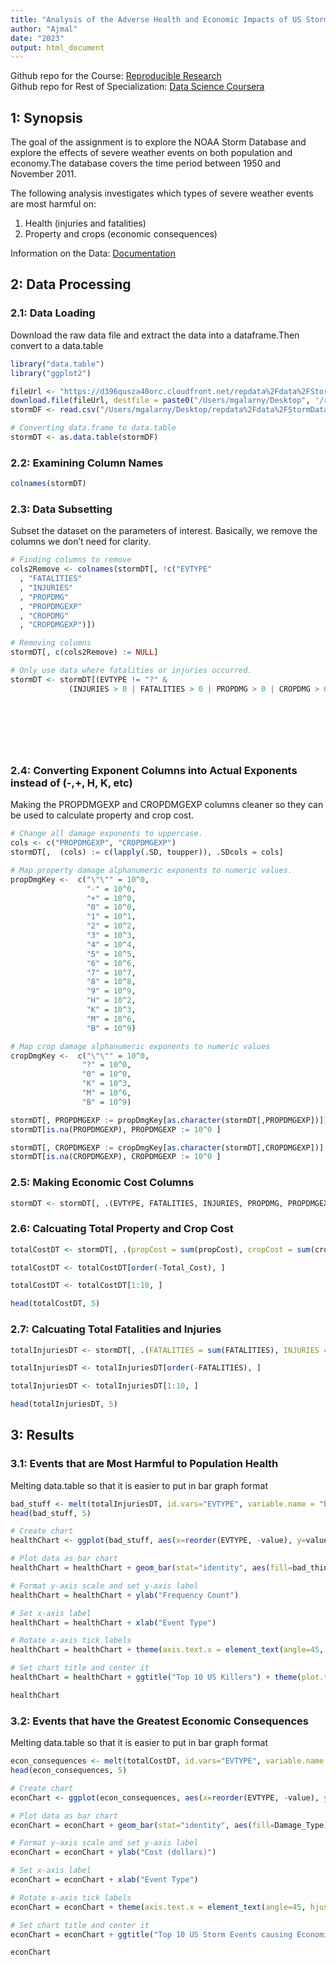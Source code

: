 ```yaml
---
title: "Analysis of the Adverse Health and Economic Impacts of US Storms"
author: "Ajmal"
date: "2023"
output: html_document
---
```


Github repo for the Course: [Reproducible Research](https://github.com/aj00786/Reproducible-Research-Course-Project-1)
</br>
Github repo for Rest of Specialization: [Data Science Coursera](https://github.com/aj007786/datasciencecoursera)

## 1: Synopsis
The goal of the assignment is to explore the NOAA Storm Database and explore the effects of severe weather events on both population and economy.The database covers the time period between 1950 and November 2011.

The following analysis investigates which types of severe weather events are most harmful on:

1. Health (injuries and fatalities) 
2. Property and crops (economic consequences)

Information on the Data: [Documentation](https://d396qusza40orc.cloudfront.net/repdata%2Fpeer2_doc%2Fpd01016005curr.pdf)

## 2: Data Processing

### 2.1: Data Loading

Download the raw data file and extract the data into a dataframe.Then convert to a data.table
```r
library("data.table")
library("ggplot2")

fileUrl <- "https://d396qusza40orc.cloudfront.net/repdata%2Fdata%2FStormData.csv.bz2"
download.file(fileUrl, destfile = paste0("/Users/mgalarny/Desktop", '/repdata%2Fdata%2FStormData.csv.bz2'))
stormDF <- read.csv("/Users/mgalarny/Desktop/repdata%2Fdata%2FStormData.csv.bz2")

# Converting data.frame to data.table
stormDT <- as.data.table(stormDF)
```

### 2.2: Examining Column Names

```r
colnames(stormDT)
```

### 2.3: Data Subsetting

Subset the dataset on the parameters of interest. Basically, we remove the columns we don't need for clarity. 
```r

# Finding columns to remove
cols2Remove <- colnames(stormDT[, !c("EVTYPE"
  , "FATALITIES"
  , "INJURIES"
  , "PROPDMG"
  , "PROPDMGEXP"
  , "CROPDMG"
  , "CROPDMGEXP")])

# Removing columns
stormDT[, c(cols2Remove) := NULL]

# Only use data where fatalities or injuries occurred.  
stormDT <- stormDT[(EVTYPE != "?" & 
             (INJURIES > 0 | FATALITIES > 0 | PROPDMG > 0 | CROPDMG > 0)), c("EVTYPE"
                                                                            , "FATALITIES"
                                                                            , "INJURIES"
                                                                            , "PROPDMG"
                                                                            , "PROPDMGEXP"
                                                                            , "CROPDMG"
                                                                            , "CROPDMGEXP") ]
```

### 2.4: Converting Exponent Columns into Actual Exponents instead of (-,+, H, K, etc)

Making the PROPDMGEXP and CROPDMGEXP columns cleaner so they can be used to calculate property and crop cost.
```r

# Change all damage exponents to uppercase.
cols <- c("PROPDMGEXP", "CROPDMGEXP")
stormDT[,  (cols) := c(lapply(.SD, toupper)), .SDcols = cols]

# Map property damage alphanumeric exponents to numeric values.
propDmgKey <-  c("\"\"" = 10^0,
                 "-" = 10^0, 
                 "+" = 10^0,
                 "0" = 10^0,
                 "1" = 10^1,
                 "2" = 10^2,
                 "3" = 10^3,
                 "4" = 10^4,
                 "5" = 10^5,
                 "6" = 10^6,
                 "7" = 10^7,
                 "8" = 10^8,
                 "9" = 10^9,
                 "H" = 10^2,
                 "K" = 10^3,
                 "M" = 10^6,
                 "B" = 10^9)

# Map crop damage alphanumeric exponents to numeric values
cropDmgKey <-  c("\"\"" = 10^0,
                "?" = 10^0, 
                "0" = 10^0,
                "K" = 10^3,
                "M" = 10^6,
                "B" = 10^9)

stormDT[, PROPDMGEXP := propDmgKey[as.character(stormDT[,PROPDMGEXP])]]
stormDT[is.na(PROPDMGEXP), PROPDMGEXP := 10^0 ]

stormDT[, CROPDMGEXP := cropDmgKey[as.character(stormDT[,CROPDMGEXP])] ]
stormDT[is.na(CROPDMGEXP), CROPDMGEXP := 10^0 ]
```

### 2.5: Making Economic Cost Columns

```r
stormDT <- stormDT[, .(EVTYPE, FATALITIES, INJURIES, PROPDMG, PROPDMGEXP, propCost = PROPDMG * PROPDMGEXP, CROPDMG, CROPDMGEXP, cropCost = CROPDMG * CROPDMGEXP)]
```

### 2.6: Calcuating Total Property and Crop Cost

```r
totalCostDT <- stormDT[, .(propCost = sum(propCost), cropCost = sum(cropCost), Total_Cost = sum(propCost) + sum(cropCost)), by = .(EVTYPE)]

totalCostDT <- totalCostDT[order(-Total_Cost), ]

totalCostDT <- totalCostDT[1:10, ]

head(totalCostDT, 5)
```

### 2.7: Calcuating Total Fatalities and Injuries

```r
totalInjuriesDT <- stormDT[, .(FATALITIES = sum(FATALITIES), INJURIES = sum(INJURIES), totals = sum(FATALITIES) + sum(INJURIES)), by = .(EVTYPE)]

totalInjuriesDT <- totalInjuriesDT[order(-FATALITIES), ]

totalInjuriesDT <- totalInjuriesDT[1:10, ]

head(totalInjuriesDT, 5)
```

## 3: Results

### 3.1: Events that are Most Harmful to Population Health

Melting data.table so that it is easier to put in bar graph format 
```r
bad_stuff <- melt(totalInjuriesDT, id.vars="EVTYPE", variable.name = "bad_thing")
head(bad_stuff, 5)
```

```r
# Create chart
healthChart <- ggplot(bad_stuff, aes(x=reorder(EVTYPE, -value), y=value))

# Plot data as bar chart
healthChart = healthChart + geom_bar(stat="identity", aes(fill=bad_thing), position="dodge")

# Format y-axis scale and set y-axis label
healthChart = healthChart + ylab("Frequency Count") 

# Set x-axis label
healthChart = healthChart + xlab("Event Type") 

# Rotate x-axis tick labels 
healthChart = healthChart + theme(axis.text.x = element_text(angle=45, hjust=1))

# Set chart title and center it
healthChart = healthChart + ggtitle("Top 10 US Killers") + theme(plot.title = element_text(hjust = 0.5))

healthChart
```

### 3.2: Events that have the Greatest Economic Consequences

Melting data.table so that it is easier to put in bar graph format 
```r
econ_consequences <- melt(totalCostDT, id.vars="EVTYPE", variable.name = "Damage_Type")
head(econ_consequences, 5)
```

```r
# Create chart
econChart <- ggplot(econ_consequences, aes(x=reorder(EVTYPE, -value), y=value))

# Plot data as bar chart
econChart = econChart + geom_bar(stat="identity", aes(fill=Damage_Type), position="dodge")

# Format y-axis scale and set y-axis label
econChart = econChart + ylab("Cost (dollars)") 

# Set x-axis label
econChart = econChart + xlab("Event Type") 

# Rotate x-axis tick labels 
econChart = econChart + theme(axis.text.x = element_text(angle=45, hjust=1))

# Set chart title and center it
econChart = econChart + ggtitle("Top 10 US Storm Events causing Economic Consequences") + theme(plot.title = element_text(hjust = 0.5))

econChart
```